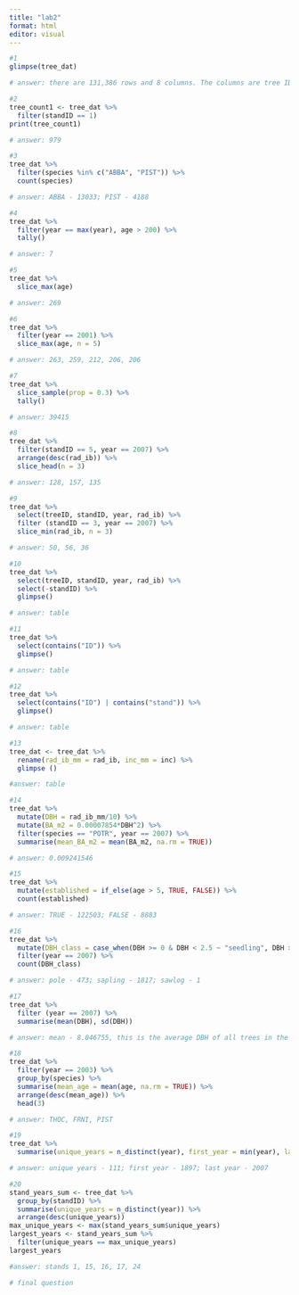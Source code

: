 ```yaml
---
title: "lab2"
format: html
editor: visual
---
```


```r
#1
glimpse(tree_dat)

# answer: there are 131,386 rows and 8 columns. The columns are tree ID, stand ID, stand, year, species, age, inc (linear growth increment), and rad_ib (bark radius of tree at breast height).
```

```r
#2
tree_count1 <- tree_dat %>%
  filter(standID == 1)
print(tree_count1)

# answer: 979
```

```r
#3
tree_dat %>%
  filter(species %in% c("ABBA", "PIST")) %>%
  count(species)

# answer: ABBA - 13033; PIST - 4188
```

```r
#4
tree_dat %>%
  filter(year == max(year), age > 200) %>%
  tally()

# answer: 7
```

```r
#5
tree_dat %>%
  slice_max(age)

# answer: 269
```

```r
#6
tree_dat %>%
  filter(year == 2001) %>%
  slice_max(age, n = 5)

# answer: 263, 259, 212, 206, 206
```

```r
#7
tree_dat %>%
  slice_sample(prop = 0.3) %>%
  tally()

# answer: 39415
```

```r
#8
tree_dat %>%
  filter(standID == 5, year == 2007) %>%
  arrange(desc(rad_ib)) %>%
  slice_head(n = 3)

# answer: 128, 157, 135
```

```r
#9
tree_dat %>%
  select(treeID, standID, year, rad_ib) %>%
  filter (standID == 3, year == 2007) %>%
  slice_min(rad_ib, n = 3)

# answer: 50, 56, 36
```

```r
#10
tree_dat %>%
  select(treeID, standID, year, rad_ib) %>%
  select(-standID) %>%
  glimpse()

# answer: table
```

```r
#11
tree_dat %>%
  select(contains("ID")) %>%
  glimpse()

# answer: table
```

```r
#12
tree_dat %>%
  select(contains("ID") | contains("stand")) %>%
  glimpse()

# answer: table
```

```r
#13
tree_dat <- tree_dat %>%
  rename(rad_ib_mm = rad_ib, inc_mm = inc) %>%
  glimpse ()

#answer: table
```

```r
#14
tree_dat %>%
  mutate(DBH = rad_ib_mm/10) %>%
  mutate(BA_m2 = 0.00007854*DBH^2) %>%
  filter(species == "POTR", year == 2007) %>%
  summarise(mean_BA_m2 = mean(BA_m2, na.rm = TRUE))

# answer: 0.009241546
```

```r
#15
tree_dat %>%
  mutate(established = if_else(age > 5, TRUE, FALSE)) %>%
  count(established)

# answer: TRUE - 122503; FALSE - 8883
```

```r
#16
tree_dat %>%
  mutate(DBH_class = case_when(DBH >= 0 & DBH < 2.5 ~ "seedling", DBH >= 2.5 & DBH < 10 ~ "sapling", DBH >= 10 & DBH < 30 ~ "pole", DBH >= 30 ~ "sawlog", TRUE ~ NA_character_)) %>%
  filter(year == 2007) %>%
  count(DBH_class)

# answer: pole - 473; sapling - 1817; sawlog - 1
```

```r
#17
tree_dat %>%
  filter (year == 2007) %>%
  summarise(mean(DBH), sd(DBH))

# answer: mean - 8.046755, this is the average DBH of all trees in the data set; sd - 3.069321, this is shows how spread out the tree DBH is compared to the mean DBH.
```

```r
#18
tree_dat %>%
  filter(year == 2003) %>%
  group_by(species) %>%
  summarise(mean_age = mean(age, na.rm = TRUE)) %>%
  arrange(desc(mean_age)) %>%
  head(3)

# answer: THOC, FRNI, PIST
```

```r
#19
tree_dat %>%
  summarise(unique_years = n_distinct(year), first_year = min(year), last_year = max(year))

# answer: unique years - 111; first year - 1897; last year - 2007
```

```r
#20
stand_years_sum <- tree_dat %>%
  group_by(standID) %>%
  summarise(unique_years = n_distinct(year)) %>%
  arrange(desc(unique_years))
max_unique_years <- max(stand_years_sum$unique_years)
largest_years <- stand_years_sum %>%
  filter(unique_years == max_unique_years)
largest_years

#answer: stands 1, 15, 16, 17, 24
```

```r
# final question

```
